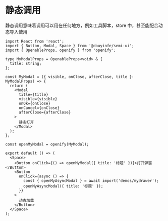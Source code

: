 # 静态调用

静态调用意味着调用可以用在任何地方，例如工具脚本，store 中，甚至能配合动态导入使用

```tsx
import React from 'react';
import { Button, Modal, Space } from '@douyinfe/semi-ui';
import { OpenableProps, openify } from 'openify';

type MyModalProps = OpenableProps<void> & {
  title: string;
};

const MyModal = ({ visible, onClose, afterClose, title }: MyModalProps) => {
  return (
    <Modal
      title={title}
      visible={visible}
      onOk={onClose}
      onCancel={onClose}
      afterClose={afterClose}
    >
      静态打开
    </Modal>
  );
};

const openMyModal = openify(MyModal);

export default () => (
  <Space>
    <Button onClick={() => openMyModal({ title: '标题' })}>打开弹窗</Button>
    <Button
      onClick={async () => {
        const { openMyAsyncModal } = await import('demos/mydrawer');
        openMyAsyncModal({ title: '标题' });
      }}
    >
      动态加载
    </Button>
  </Space>
);
```
